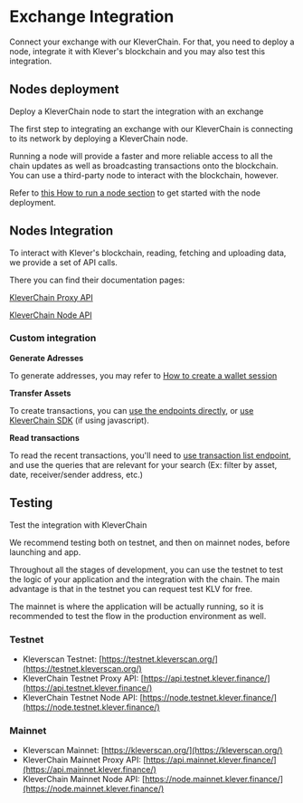 
# Exchange Integration
Connect your exchange with our KleverChain. For that, you need to deploy a node, integrate it with Klever's blockchain and you may also test this integration.

## Nodes deployment

Deploy a KleverChain node to start the integration with an exchange

The first step to integrating an exchange with our KleverChain is connecting to its network by deploying a KleverChain node.

Running a node will provide a faster and more reliable access to all the chain updates as well as broadcasting transactions onto the blockchain. You can use a third-party node to interact with the blockchain, however.

Refer to [this How to run a node section](/node-operations#how-to-run-a-node) to get started with the node deployment.

## Nodes Integration

To interact with Klever's blockchain, reading, fetching and uploading data, we provide a set of API calls.

There you can find their documentation pages:

[KleverChain Proxy API](https://api.mainnet.klever.finance/swagger/index.html)

[KleverChain Node API](https://node.mainnet.klever.finance/swagger/index.html)


### Custom integration

**Generate Adresses**

To generate addresses, you may refer to [How to create a wallet session](/node-operations#how-to-create-a-wallet)

**Transfer Assets**

To create transactions, you can [use the endpoints directly](/api-and-sdk#web-sdk), or [use KleverChain SDK](/web-app#quick-start-guide) (if using javascript).

**Read transactions**

To read the recent transactions, you'll need to  [use transaction list endpoint](https://api.mainnet.klever.finance/swagger/index.html#/Transaction/get_v1_0_transaction_list),  and use the queries that are relevant for your search (Ex: filter by asset, date, receiver/sender address, etc.)


## Testing

Test the integration with KleverChain

We recommend testing both on testnet, and then on mainnet nodes, before launching and app.

Throughout all the stages of development, you can use the testnet to test the logic of your application and the integration with the chain. The main advantage is that in the testnet you can request test KLV for free.

The mainnet is where the application will be actually running, so it is recommended to test the flow in the production environment as well.

### Testnet

- Kleverscan Testnet: [https://testnet.kleverscan.org/](https://testnet.kleverscan.org/)
- KleverChain Testnet Proxy API: [https://api.testnet.klever.finance/](https://api.testnet.klever.finance/)
- KleverChain Testnet Node API: [https://node.testnet.klever.finance/](https://node.testnet.klever.finance/)

### Mainnet

- Kleverscan Mainnet: [https://kleverscan.org/](https://kleverscan.org/)
- KleverChain Mainnet Proxy API: [https://api.mainnet.klever.finance/](https://api.mainnet.klever.finance/)
- KleverChain Mainnet Node API: [https://node.mainnet.klever.finance/](https://node.mainnet.klever.finance/)


